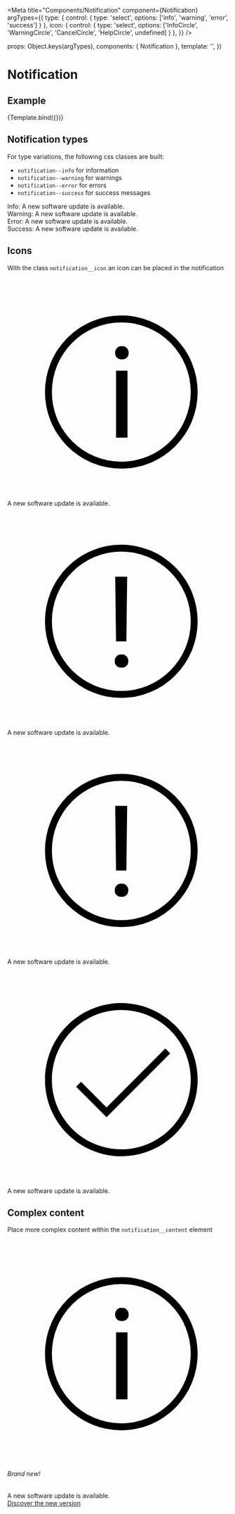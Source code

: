 
<Meta
  title="Components/Notification"
  component={Notification}
  argTypes={{
    type: { control: { type: 'select', options: ['info', 'warning', 'error', 'success'] } },
    icon: { control: { type: 'select', options: ['InfoCircle', 'WarningCircle', 'CancelCircle', 'HelpCircle', undefined] } },
  }} />

  props: Object.keys(argTypes),
  components: { Notification },
  template: '<Notification :type="type" :icon="icon" :text="text" :closeBtn="closeBtn" :isClosed="isClosed" />',
})


# Notification

## Example

<Canvas>
  <Story
    name="Example"
    args={{
      type: 'info',
      icon: 'InfoCircle',
      text: 'This is a notification',
      closeBtn: true,
      isClosed: false
    }}
  >
    {Template.bind({})}
  </Story>
</Canvas>

<ArgsTable story="Example" />

## Notification types

For type variations, the following css classes are built:

- `notification--info` for information
- `notification--warning` for warnings
- `notification--error` for errors
- `notification--success` for success messages

<Canvas>
  <div>
    <div class="notification notification--info">
      Info: A new software update is available.
    </div>
    <div class="notification notification--warning">
      Warning: A new software update is available.
    </div>
    <div class="notification notification--error">
      Error: A new software update is available.
    </div>
    <div class="notification notification--success">
      Success: A new software update is available.
    </div>
  </div>
</Canvas>

## Icons

With the class `notification__icon` an icon can be placed in the notification

<Canvas>
  <div>
    <div class="notification notification--info">
      <svg viewBox="0 0 24 24" class="notification__icon">
        <path d="m11.8042 10.05464h1.24121v7.26074h-1.24121z"/><path d="m12.43506 7.41108a.69272.69272 0 0 0 -.54688.208.74063.74063 0 0 0 -.18457.50977.71511.71511 0 0 0 .18457.50293.70351.70351 0 0 0 .54688.20214.6722.6722 0 0 0 .73779-.70507.73376.73376 0 0 0 -.1875-.50977.70459.70459 0 0 0 -.55029-.208z"/><path d="m12.375 4.079a8.29151 8.29151 0 1 0 8.291 8.292 8.30132 8.30132 0 0 0 -8.291-8.292zm0 15.833a7.54151 7.54151 0 1 1 7.5415-7.541 7.55 7.55 0 0 1 -7.5415 7.54106z"/>
      </svg>
      <div class="notification__text">
        A new software update is available.
      </div>
    </div>
    <div class="notification notification--warning">
      <svg viewBox="0 0 24 24" class="notification__icon">
        <path d="m12.39812 15.97119a.69225.69225 0 0 0 -.54688.207.74214.74214 0 0 0 -.18457.51172.66617.66617 0 0 0 .73145.70508.72171.72171 0 0 0 .55029-.20117.7061.7061 0 0 0 .1875-.50391.73529.73529 0 0 0 -.1875-.51172.70341.70341 0 0 0 -.55029-.207z"/><path d="m12.922 14.551.093-7.002h-1.301l.087 7.002z"/><path d="m12.37517 4.0835a8.29151 8.29151 0 1 0 8.291 8.292 8.30132 8.30132 0 0 0 -8.291-8.292zm0 15.833a7.54151 7.54151 0 1 1 7.5415-7.541 7.55 7.55 0 0 1 -7.5415 7.54101z"/>
      </svg>
      <div class="notification__text">
        A new software update is available.
      </div>
    </div>
    <div class="notification notification--error">
      <svg viewBox="0 0 24 24" class="notification__icon">
        <path d="m12.39812 15.97119a.69225.69225 0 0 0 -.54688.207.74214.74214 0 0 0 -.18457.51172.66617.66617 0 0 0 .73145.70508.72171.72171 0 0 0 .55029-.20117.7061.7061 0 0 0 .1875-.50391.73529.73529 0 0 0 -.1875-.51172.70341.70341 0 0 0 -.55029-.207z"/><path d="m12.922 14.551.093-7.002h-1.301l.087 7.002z"/><path d="m12.37517 4.0835a8.29151 8.29151 0 1 0 8.291 8.292 8.30132 8.30132 0 0 0 -8.291-8.292zm0 15.833a7.54151 7.54151 0 1 1 7.5415-7.541 7.55 7.55 0 0 1 -7.5415 7.54101z"/>
      </svg>
      <div class="notification__text">
        A new software update is available.
      </div>
    </div>
    <div class="notification notification--success">
      <svg viewBox="0 0 24 24" class="notification__icon">
        <path d="m10.772 16.443-3.303-3.302.531-.531 2.772 2.773 6.382-6.383.531.531z"/>
        <path d="m12.3752 4.0835c-1.6401-.0002-3.24336.48595-4.6071 1.39696-1.36375.91102-2.42671 2.20598-3.05446 3.72113-.62776 1.51511-.79211 3.18241-.47228 4.79101.31984 1.6085 1.1095 3.0861 2.26911 4.2459 1.15962 1.1597 2.63711 1.9496 4.24563 2.2696 1.6085.32 3.2758.1559 4.791-.4717 1.5153-.6276 2.8104-1.6904 3.7215-3.054.9112-1.3636 1.3976-2.9669 1.3976-4.6069-.0025-2.1982-.8768-4.30577-2.4311-5.86026-1.5543-1.55448-3.6617-2.42901-5.8599-2.43174zm0 15.834c-1.4917.0001-2.94995-.4422-4.19029-1.2708-1.24034-.8287-2.2071-2.0065-2.77801-3.3847-.57091-1.3781-.72034-2.8945-.42939-4.3576.29096-1.46301 1.00922-2.80691 2.06397-3.86173 1.05475-1.05481 2.3986-1.77317 3.86162-2.06422 1.463-.29105 2.9795-.14172 4.3576.4291 1.3782.57082 2.5561 1.5375 3.3849 2.77778.8287 1.24029 1.2711 2.69847 1.2711 4.19017-.0024 1.9995-.7977 3.9164-2.2115 5.3302-1.4137 1.4139-3.3306 2.2093-5.33 2.2118z"/>
      </svg>
      <div class="notification__text">
        A new software update is available.
      </div>
    </div>
  </div>
</Canvas>

## Complex content

Place more complex content within the `notification__content` element

<Canvas>
  <div>
    <div class="notification notification--info">
      <svg viewBox="0 0 24 24" class="notification__icon">
        <path d="m11.8042 10.05464h1.24121v7.26074h-1.24121z"/><path d="m12.43506 7.41108a.69272.69272 0 0 0 -.54688.208.74063.74063 0 0 0 -.18457.50977.71511.71511 0 0 0 .18457.50293.70351.70351 0 0 0 .54688.20214.6722.6722 0 0 0 .73779-.70507.73376.73376 0 0 0 -.1875-.50977.70459.70459 0 0 0 -.55029-.208z"/><path d="m12.375 4.079a8.29151 8.29151 0 1 0 8.291 8.292 8.30132 8.30132 0 0 0 -8.291-8.292zm0 15.833a7.54151 7.54151 0 1 1 7.5415-7.541 7.55 7.55 0 0 1 -7.5415 7.54106z"/>
      </svg>
      <div class="notification__text">
        <h6 class="font--bold">Brand new!</h6>
        <div>
          A new software update is available.
        </div>
        <a
          class="link"
          href="javascript:void(0)"
        >
          Discover the new version
        </a>
      </div>
    </div>
  </div>
</Canvas>
